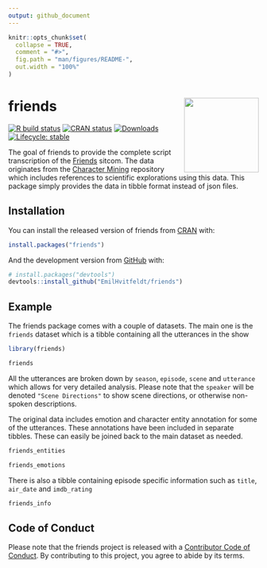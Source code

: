 ```yaml
---
output: github_document
---
```


<!-- README.md is generated from README.Rmd. Please edit that file -->

```r
knitr::opts_chunk$set(
  collapse = TRUE,
  comment = "#>",
  fig.path = "man/figures/README-",
  out.width = "100%"
)
```

# friends <img src='man/figures/logo.png' align="right" height="150" /></a>

<!-- badges: start -->
[![R build status](https://github.com/EmilHvitfeldt/friends/workflows/R-CMD-check/badge.svg)](https://github.com/EmilHvitfeldt/friends/actions)
[![CRAN status](http://www.r-pkg.org/badges/version/friends)](https://CRAN.R-project.org/package=friends)
[![Downloads](http://cranlogs.r-pkg.org/badges/friends)](https://CRAN.R-project.org/package=friends)
[![Lifecycle: stable](https://img.shields.io/badge/lifecycle-stable-brightgreen.svg)](https://www.tidyverse.org/lifecycle/#stable)
<!-- badges: end -->

The goal of friends to provide the complete script transcription of the [Friends](https://en.wikipedia.org/wiki/Friends) sitcom. The data originates from the [Character Mining](https://github.com/emorynlp/character-mining) repository which includes references to scientific explorations using this data. This package simply provides the data in tibble format instead of json files.

## Installation

You can install the released version of friends from [CRAN](https://CRAN.R-project.org) with:

``` r
install.packages("friends")
```

And the development version from [GitHub](https://github.com/) with:

``` r
# install.packages("devtools")
devtools::install_github("EmilHvitfeldt/friends")
```

## Example

The friends package comes with a couple of datasets. The main one is the `friends` dataset which is a tibble containing all the utterances in the show

```r
library(friends)

friends
```

All the utterances are broken down by `season`, `episode`, `scene` and `utterance` which allows for very detailed analysis. Please note that the `speaker` will be denoted `"Scene Directions"` to show scene directions, or otherwise non-spoken descriptions.

The original data includes emotion and character entity annotation for some of the utterances. These annotations have been included in separate tibbles. These can easily be joined back to the main dataset as needed.

```r
friends_entities

friends_emotions
```

There is also a tibble containing episode specific information such as `title`, `air_date` and `imdb_rating`

```r
friends_info
```

## Code of Conduct

Please note that the friends project is released with a [Contributor Code of Conduct](https://contributor-covenant.org/version/2/0/CODE_OF_CONDUCT.html). By contributing to this project, you agree to abide by its terms.
